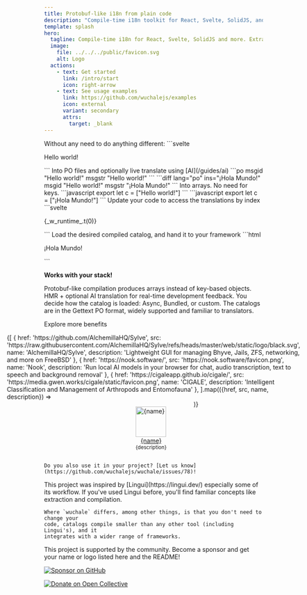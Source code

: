 ```yaml
---
title: Protobuf-like i18n from plain code
description: "Compile-time i18n toolkit for React, Svelte, SolidJS, and JavaScript. Extract translations from plain code without wrappers or keys."
template: splash
hero:
  tagline: Compile-time i18n for React, Svelte, SolidJS and more. Extract translations from plain code without changing your workflow.
  image:
    file: ../../../public/favicon.svg
    alt: Logo
  actions:
    - text: Get started
      link: /intro/start
      icon: right-arrow
    - text: See usage examples
      link: https://github.com/wuchalejs/examples
      icon: external
      variant: secondary
      attrs:
        target: _blank
---
```



<CardGrid stagger>
	<Card title="Write plain code" icon="pencil">
        Without any need to do anything different:
        ```svelte
        <p>Hello world!</p>
        ```
	</Card>
	<Card title="Extract and translate" icon="translate">
        Into PO files and optionally live translate using [AI](/guides/ai)
        <Tabs syncKey="locale">
            <TabItem label="English">
                ```po
                msgid "Hello world!"
                msgstr "Hello world!"
                ```
            </TabItem>
            <TabItem label="Spanish (translated)">
                ```diff lang="po" ins="¡Hola Mundo!"
                msgid "Hello world!"
                msgstr "¡Hola Mundo!"
                ```
            </TabItem>
        </Tabs>
	</Card>
	<Card title="Compile catalogs" icon="rocket">
        Into arrays. No need for keys.
        <Tabs syncKey="locale">
            <TabItem label="English">
                ```javascript
                export let c = ["Hello world!"]
                ```
            </TabItem>
            <TabItem label="Spanish (translated)">
                ```javascript
                export let c = ["¡Hola Mundo!"]
                ```
            </TabItem>
        </Tabs>
	</Card>
	<Card title="Transform" icon="setting">
        Update your code to access the translations by index
        ```svelte
        <p>{_w_runtime_.t(0)}</p>
        ```
	</Card>
	<Card title="Render" icon="open-book">
        Load the desired compiled catalog, and hand it to your framework
        ```html
        <p>¡Hola Mundo!</p>
        ```
	</Card>
</CardGrid>

**Works with your stack!**

<Supported />

<CardGrid>
    <Card title="Smallest Bundles" icon="rocket">
        Protobuf-like compilation produces arrays instead of key-based objects.
    </Card>
    <Card title="Real-time Translation" icon="translate">
        HMR + optional AI translation for real-time development feedback.
    </Card>
    <Card title="Flexible catalog loading" icon="cloud-download">
        You decide how the catalog is loaded: Async, Bundled, or custom.
    </Card>
    <Card title="Standard format" icon="document">
        The catalogs are in the Gettext PO format, widely supported and familiar to translators.
    </Card>
</CardGrid>

<LinkButton href="/intro/why" variant="secondary">Explore more benefits</LinkButton>

<Card title="Used by projects">
    <div style="display:flex; flex-wrap: wrap; justify-content: center; align-items: flex-start">
        {[
            {
                href: 'https://github.com/AlchemillaHQ/Sylve',
                src: 'https://raw.githubusercontent.com/AlchemillaHQ/Sylve/refs/heads/master/web/static/logo/black.svg',
                name: 'AlchemillaHQ/Sylve',
                description: 'Lightweight GUI for managing Bhyve, Jails, ZFS, networking, and more on FreeBSD'
            },
            {
                href: 'https://nook.software/',
                src: 'https://nook.software/favicon.png',
                name: 'Nook',
                description: 'Run local AI models in your browser for chat, audio transcription, text to speech and background removal'
            },
            {
                href: 'https://cigaleapp.github.io/cigale/',
                src: 'https://media.gwen.works/cigale/static/favicon.png',
                name: 'CIGALE',
                description: 'Intelligent Classification and Management of Arthropods and Entomofauna'
            },
        ].map(({href, src, name, description}) => 
            <div style="width: 12em; display:flex; flex-direction: column; align-items: center; margin: 1em">
                <a href={href} style="display:flex; flex-direction: column; align-items: center" target="_blank">
                    <img
                        style="height:5em"
                        src={src}
                        alt={name}
                    />
                    <span>{name}</span>
                </a>
                <small style="text-align: center">{description}</small>
            </div>
        )}
    </div>

    Do you also use it in your project? [Let us know](https://github.com/wuchalejs/wuchale/issues/78)!

</Card>

<Card title="Inspiration">
    This project was inspired by [Lingui](https://lingui.dev/) especially some of
    its workflow. If you've used Lingui before, you'll find familiar concepts like
    extraction and compilation.

    Where `wuchale` differs, among other things, is that you don't need to change your
    code, catalogs compile smaller than any other tool (including Lingui's), and it
    integrates with a wider range of frameworks.
</Card>

<Card title="Support">

This project is supported by the community. Become a sponsor and get your name or logo listed here and the README!

[![Sponsor on GitHub](https://img.shields.io/badge/Sponsor%20on-GitHub-%23ea4aaa?logo=github&logoColor=white)](https://github.com/sponsors/K1DV5)

[![Donate on Open Collective](https://img.shields.io/badge/Donate%20on-Open%20Collective-%230092e6?logo=opencollective&logoColor=white)](https://opencollective.com/wuchale)

</Card>

